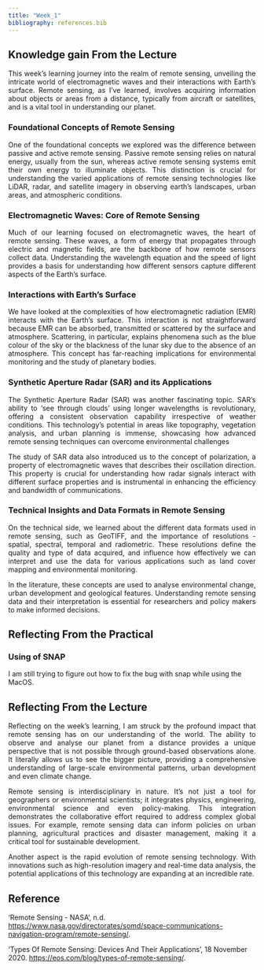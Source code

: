 ```yaml
---
title: "Week_1"
bibliography: references.bib
---
```


## **Knowledge gain From the Lecture**

::: {style="text-align: justify;"}
This week's learning journey into the realm of remote sensing, unveiling the intricate world of electromagnetic waves and their interactions with Earth's surface. Remote sensing, as I've learned, involves acquiring information about objects or areas from a distance, typically from aircraft or satellites, and is a vital tool in understanding our planet.
:::

### **Foundational Concepts of Remote Sensing**

::: {style="text-align: justify;"}
One of the foundational concepts we explored was the difference between passive and active remote sensing. Passive remote sensing relies on natural energy, usually from the sun, whereas active remote sensing systems emit their own energy to illuminate objects. This distinction is crucial for understanding the varied applications of remote sensing technologies like LiDAR, radar, and satellite imagery in observing earth's landscapes, urban areas, and atmospheric conditions.
:::

### **Electromagnetic Waves: Core of Remote Sensing**

::: {style="text-align: justify;"}
Much of our learning focused on electromagnetic waves, the heart of remote sensing. These waves, a form of energy that propagates through electric and magnetic fields, are the backbone of how remote sensors collect data. Understanding the wavelength equation and the speed of light provides a basis for understanding how different sensors capture different aspects of the Earth's surface.
:::

### **Interactions with Earth's Surface**

::: {style="text-align: justify;"}
We have looked at the complexities of how electromagnetic radiation (EMR) interacts with the Earth's surface. This interaction is not straightforward because EMR can be absorbed, transmitted or scattered by the surface and atmosphere. Scattering, in particular, explains phenomena such as the blue colour of the sky or the blackness of the lunar sky due to the absence of an atmosphere. This concept has far-reaching implications for environmental monitoring and the study of planetary bodies.
:::

### **Synthetic Aperture Radar (SAR) and its Applications**

::: {style="text-align: justify;"}
The Synthetic Aperture Radar (SAR) was another fascinating topic. SAR's ability to 'see through clouds' using longer wavelengths is revolutionary, offering a consistent observation capability irrespective of weather conditions. This technology's potential in areas like topography, vegetation analysis, and urban planning is immense, showcasing how advanced remote sensing techniques can overcome environmental challenges

The study of SAR data also introduced us to the concept of polarization, a property of electromagnetic waves that describes their oscillation direction. This property is crucial for understanding how radar signals interact with different surface properties and is instrumental in enhancing the efficiency and bandwidth of communications.
:::

### **Technical Insights and Data Formats in Remote Sensing**

::: {style="text-align: justify;"}
On the technical side, we learned about the different data formats used in remote sensing, such as GeoTIFF, and the importance of resolutions - spatial, spectral, temporal and radiometric. These resolutions define the quality and type of data acquired, and influence how effectively we can interpret and use the data for various applications such as land cover mapping and environmental monitoring.

In the literature, these concepts are used to analyse environmental change, urban development and geological features. Understanding remote sensing data and their interpretation is essential for researchers and policy makers to make informed decisions. 
:::

## Reflecting From the Practical

### Using of SNAP

I am still trying to figure out how to fix the bug with snap while using the MacOS.

## Reflecting From the Lecture

::: {style="text-align: justify;"}
Reflecting on the week's learning, I am struck by the profound impact that remote sensing has on our understanding of the world. The ability to observe and analyse our planet from a distance provides a unique perspective that is not possible through ground-based observations alone. It literally allows us to see the bigger picture, providing a comprehensive understanding of large-scale environmental patterns, urban development and even climate change.

Remote sensing is interdisciplinary in nature. It's not just a tool for geographers or environmental scientists; it integrates physics, engineering, environmental science and even policy-making. This integration demonstrates the collaborative effort required to address complex global issues. For example, remote sensing data can inform policies on urban planning, agricultural practices and disaster management, making it a critical tool for sustainable development.

Another aspect is the rapid evolution of remote sensing technology. With innovations such as high-resolution imagery and real-time data analysis, the potential applications of this technology are expanding at an incredible rate.
:::

## Reference

'Remote Sensing - NASA', n.d. <https://www.nasa.gov/directorates/somd/space-communications-navigation-program/remote-sensing/>.

'Types Of Remote Sensing: Devices And Their Applications', 18 November 2020. <https://eos.com/blog/types-of-remote-sensing/>.
